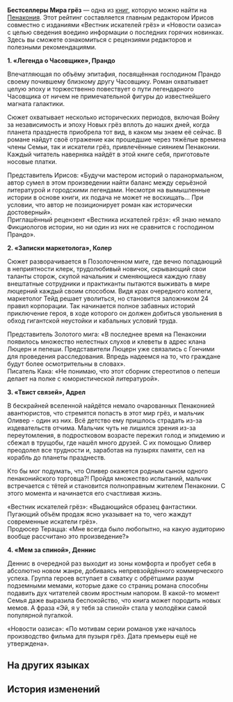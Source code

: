 {{Книга Инфобокс
|id           = 374
|Название     = Бестселлеры Мира грёз
|Изображение  = Item Penacony Readable 4.png
|Мир          = Пенакония
|Томов        = 1
|Автор        = <!--нужно добавить-->
|Описание     = Список бестселлеров Пенаконии, рекомендованных читателям к покупке.
|Том1         = {{tx}}
|Источник1    = {{tx|Отсутствует источник}}
|Персонажи    = 
|Фракции      = 
}}
'''Бестселлеры Мира грёз''' — одна из [[Книги|книг]], которую можно найти на [[Пенакония]].
<!--
==Получение==
<gallery>
Книга НАЗВАНИЕ.png|НАЗВАНИЕ
Локация НАЗВАНИЕ.png|Расположение на карте. Ближайший пространственный якорь «[[НАЗВАНИЕ]]»
</gallery>
-->
Этот рейтинг составляется главным редактором Ирисов совместно с изданиями «Вестник искателей грёз» и «Новости оазиса» с целью сведения воедино информации о последних горячих новинках. Здесь вы сможете ознакомиться с рецензиями редакторов и полезными рекомендациями.

'''1. «Легенда о Часовщике», Прандо'''

Впечатляющая по объёму эпитафия, посвящённая господином Прандо своему почившему близкому другу Часовщику. Роман охватывает целую эпоху и торжественно повествует о пути легендарного Часовщика от ничем не примечательной фигуры до известнейшего магната галактики.

Сюжет охватывает несколько исторических периодов, включая Войну за независимость и эпоху Новых грёз вплоть до наших дней, когда планета празднеств приобрела тот вид, в каком мы знаем её сейчас. В романе найдут своё отражение как прошедшие через тяжёлые времена члены Семьи, так и искатели грёз, привлечённые сиянием Пенаконии. Каждый читатель наверняка найдёт в этой книге себя, приготовьте носовые платки.

Представитель Ирисов: «Будучи мастером историй о паранормальном, автор сумел в этом произведении найти баланс между серьёзной литературой и городскими легендами. Несмотря на вымышленные истории в основе книги, их подача не может не восхищать... При условии, что автор не позиционирует роман как исторически достоверный».<br />
Приглашённый рецензент «Вестника искателей грёз»: «Я знаю немало Фикциологов истории, но ни один из них не сравнится с господином Прандо».

'''2. «Записки маркетолога», Колер'''

Сюжет разворачивается в Позолоченном миге, где вечно попадающий в неприятности клерк, трудолюбивый новичок, скрывающий свои таланты сторож, скупой начальник и сменяющиеся каждую главу внештатные сотрудники и практиканты пытаются выживать в мире люцерний каждый своим способом. Видя крах очередного коллеги, маркетолог Тейд решает уволиться, но становится заложником 24 правил корпорации. Так начинается полное забавных историй приключение героя, в ходе которого он должен добиться увольнения в обход гигантской неустойки и кабальных условий труда.

Представитель Золотого мига: «В последнее время на Пенаконии появилось множество нелестных слухов и клеветы в адрес клана Люцерн и пепеши. Представители Люцерн уже связались с Гончими для проведения расследования. Впредь надеемся на то, что граждане будут более осмотрительны в словах».<br />
Писатель Кака: «Не понимаю, что этот сборник стереотипов о пепеши делает на полке с юмористической литературой».

'''3. «Твист связей», Адрел'''

В бескрайней вселенной найдётся немало очарованных Пенаконией авантюристов, что стремятся попасть в этот мир грёз, и мальчик Оливер - один из них. Всё детство ему пришлось страдать из-за издевательств отчима. Мальчик чуть не лишился зрения из-за переутомления, в подростковом возрасте пережил голод и эпидемию и сбежал в трущобы, где нашёл много друзей. С их помощью Оливер преодолел все трудности и, заработав на пузырях памяти, сел на корабль до планеты празднеств.

Кто бы мог подумать, что Оливер окажется родным сыном одного пенаконийского торговца?! Пройдя множество испытаний, мальчик встречается с тётей и становится полноправным жителем Пенаконии. С этого момента и начинается его счастливая жизнь.

«Вестник искателей грёз»: «Выдающийся образец фантастики. Пугающий объём продаж ясно указывает на то, чего жаждут современные искатели грёз».<br />
Продюсер Терацца: «Мне всегда было любопытно, на какую аудиторию вообще рассчитано это произведение?»

'''4. «Мем за спиной», Деннис'''

Деннис в очередной раз выходит из зоны комфорта и пробует себя в абсолютно новом жанре, добиваясь непревзойдённого коммерческого успеха. Группа героев вступает в схватку с обрётшими разум подземными мемами, которые даже со страниц романа способны подавить дух читателей своим яростным напором. В какой-то момент Семья даже выразила беспокойство, что книга может породить новых мемов. А фраза «Эй, я у тебя за спиной» стала у молодёжи самой популярной пугалкой.

«Новости оазиса»: «По мотивам серии романов уже началось производство фильма для пузыря грёз. Дата премьеры ещё не утверждена».

==На других языках==
{{На других языках
|en   = Dreamscape Literary Bestsellers
|zhs  = 梦境畅销书榜单
|zht  = 夢境暢銷書榜單
|ja   = 夢境ベストセラー本ランキング表
|ko   = 꿈세계 베스트셀러 도서 리스트
|es   = Los libros más vendidos del paisaje onírico
|fr   = Best-sellers littéraires du Pays des rêves
|ru   = Бестселлеры Мира грёз
|th   = รายการหนังสือขายดีในแดนฝัน
|vi   = Danh Sách Sách Bán Chạy Ở Cõi Mộng
|de   = Literarische Bestseller der Traumlandschaft
|id   = Daftar Buku Paling Laris di Dunia Mimpi
|pt   = As Obras Literárias Mais Vendidas do Mundonírico
}}

==История изменений==
{{История изменений|2.7}}